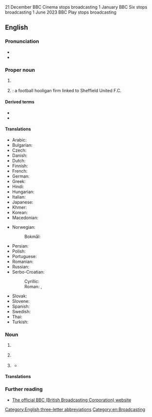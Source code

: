 21 December 
BBC Cinema stops broadcasting 
1 January 
BBC Six stops broadcasting 
1 June 2023
BBC Play stops broadcasting

==English==
{{wikipedia|dab=BBC (disambiguation)|BBC}}

===Pronunciation===
* {{IPA letters|en|B|B|'C}}
* {{audio|en|En-au-BBC.ogg|Audio (AU)}}

===Proper noun===
{{en-proper noun}}

# {{lb|en|''usually preceded by'' "the"}} {{initialism of|en|British Broadcasting Corporation}}
#: {{syn|en|Auntie|Auntie Beeb|q2=nickname|the [[Beeb]]|q3=nickname}}
#: {{ux|en|This programme was made by the '''BBC'''.}}
# {{initialism of|en|w:Blades Business Crew|nodot=1}}: a football hooligan firm linked to Sheffield United F.C.

====Derived terms====
* {{l|en|BBC English}}
* {{l|en|BBCesque}}

====Translations====
{{trans-top|British Broadcasting Corporation}}
* Arabic: {{t|ar|بِي بِي سِي|m}}
* Bulgarian: {{t|bg|Би Би Си́}}
* Czech: {{t+|cs|BBC|n}}
* Danish: {{t|da|BBC}}
* Dutch: {{t+|nl|BBC|f}}
* Finnish: {{t+|fi|BBC}}
* French: {{t+|fr|BBC|f}}
* German: {{t|de|BBC|f}}
* Greek: {{t|el|Μπι Μπι Σι}}
* Hindi: {{t|hi|बीबीसी}}
* Hungarian: {{t+|hu|BBC}}
* Italian: {{t+|it|BBC|f}}
* Japanese: {{t|ja|ビー・ビー・シー|tr=Bī-Bī-Shī}}
* Khmer: {{t|km|ប៊ីប៊ីស៊ី|tr=bii bii sii|sc=Khmr}}
* Korean: {{t|ko|^비비시}}
* Macedonian: {{t|mk|Би́-би-си|f}}
{{trans-mid}}
* Norwegian:
*: Bokmål: {{t|nb|BBC|n}}
* Persian: {{t|fa|بی‌بی‌سی|tr=bi-bi-si}}
* Polish: {{t+|pl|BBC|n}}
* Portuguese: {{t+|pt|BBC|f}}
* Romanian: {{t|ro|BBC|f}}
* Russian: {{t|ru|Би-би-си́|f}}
* Serbo-Croatian:
*: Cyrillic: {{t|sh|Би-би-си|m}}
*: Roman: {{t|sh|Bi-bi-si|m}}, {{t|sh|BBC|m}}
* Slovak: {{t+|sk|BBC|n}}
* Slovene: {{t|sl|BBC|m}}
* Spanish: {{t+|es|BBC|f}}
* Swedish: {{t+|sv|BBC}}
* Thai: {{t|th|บีบีซี|tr=bee-bee-see}}
* Turkish: {{t+|tr|BBC}}
{{trans-bottom}}

===Noun===
{{en-noun|~}}

# {{lb|en|UK}} {{initialism of|en|[[British]]-[[born]] [[Chinese]]}}
# {{lb|en|chemistry|uncountable}} {{abbreviation of|en|bromobenzyl cyanide}}
# {{lb|en|slang|vulgar}} {{initialism of|en|[[big]] [[black]] [[cock]]}}
#* {{quote-song
|en
|year=2014
|album=Oxymoron
|title=Californication
|author=ScHoolboy Q
|authorlink=Schoolboy Q
|passage=She on my TV screen; I'm talking DVD / British bitches love my cock; I'm talking '''BBC'''}}

====Translations====
{{trans-top|British-born Chinese}}
{{trans-mid}}
{{trans-bottom}}

===Further reading===
* [https://www.bbc.com The official BBC (British Broadcasting Corporation) website]

[[Category:English three-letter abbreviations]]
[[Category:en:Broadcasting]]
